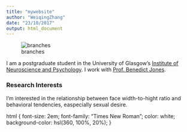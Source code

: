 ```yaml
---
title: "mywebsite"
author: "WeiqingZhang"
date: "23/10/2017"
output: html_document
---
```


![branches](images/branches.jpg)

I am a postgraduate student in the University of Glasgow's
[Institute of Neuroscience and Psychology](http://www.gla.ac.uk/researchinstitutes/neurosciencepsychology/).
I work with [Prof. Benedict Jones](https://www.gla.ac.uk/researchinstitutes/neurosciencepsychology/staff/benjones).

### Research Interests

I'm interested in the relationship between face width-to-hight ratio and behavioral tendencies, easpecially sexual desire.

html {
  font-size: 2em;
  font-family: "Times New Roman";
  color: white;
  background-color: hsl(360, 100%, 20%);
}
